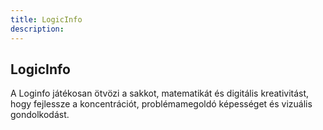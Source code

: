 ```yaml
---
title: LogicInfo
description: 
---
```


## LogicInfo
A Loginfo játékosan ötvözi a sakkot, matematikát és digitális kreativitást, hogy fejlessze a
koncentrációt, problémamegoldó képességet és vizuális gondolkodást.